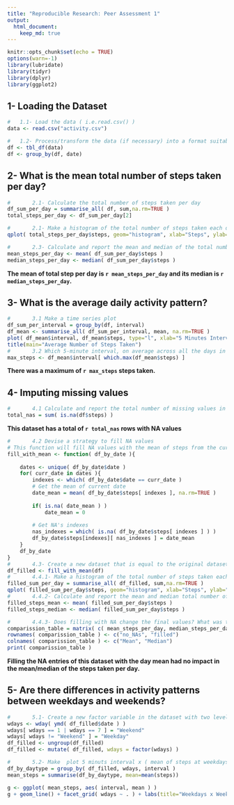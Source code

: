 ```yaml
---
title: "Reproducible Research: Peer Assessment 1"
output: 
  html_document:
    keep_md: true
---
```


```r
knitr::opts_chunk$set(echo = TRUE)
options(warn=-1)
library(lubridate)
library(tidyr)
library(dplyr)
library(ggplot2)
```

##             1- Loading the Dataset
```r
#   1.1- Load the data ( i.e.read.csv() )
data <- read.csv("activity.csv")

#   1.2- Process/transform the data (if necessary) into a format suitable for your analysis
df <- tbl_df(data)
df <- group_by(df, date)
```


##             2-  What is the mean total number of steps taken per day?
```r

#       2.1- Calculate the total number of steps taken per day
df_sum_per_day = summarise_all( df, sum,na.rm=TRUE )
total_steps_per_day <- df_sum_per_day[2]

#       2.1- Make a histogram of the total number of steps taken each day
qplot( total_steps_per_day$steps, geom="histogram", xlab="Steps", ylab="Frequency" )

#       2.3- Calculate and report the mean and median of the total number of steps taken per day
mean_steps_per_day <- mean( df_sum_per_day$steps )
median_steps_per_day <- median( df_sum_per_day$steps )
```
  **The mean of total step per day is `r mean_steps_per_day` and its median is `r median_steps_per_day`.**

##             3-  What is the average daily activity pattern?
```r
#       3.1 Make a time series plot
df_sum_per_interval = group_by(df, interval)
df_mean <- summarise_all( df_sum_per_interval, mean, na.rm=TRUE )
plot( df_mean$interval, df_mean$steps, type="l", xlab="5 Minutes Interval", ylab = "Mean Steps" )
title(main="Average Number of Steps Taken")
#       3.2 Which 5-minute interval, on average across all the days in the dataset, contains the maximum number of steps?
max_steps <- df_mean$interval[ which.max(df_mean$steps) ]
```
**There was a maximum of `r max_steps` steps taken.**

##             4-  Imputing missing values
```r
#       4.1 Calculate and report the total number of missing values in the dataset (i.e. the total number of rows with NAs)
total_nas = sum( is.na(df$steps) )
```
**This dataset has a total of `r total_nas` rows with NA values**
```r
#       4.2 Devise a strategy to fill NA values
# This function will fill NA values with the mean of steps from the current day
fill_with_mean <- function( df_by_date ){
    
    dates <- unique( df_by_date$date )
    for( curr_date in dates ){
        indexes <- which( df_by_date$date == curr_date )
        # Get the mean of current date
        date_mean = mean( df_by_date$steps[ indexes ], na.rm=TRUE )
        
        if( is.na( date_mean ) )
            date_mean = 0
        
        # Get NA's indexes
        nas_indexes = which( is.na( df_by_date$steps[ indexes ] ) )
        df_by_date$steps[indexes][ nas_indexes ] = date_mean
    }
    df_by_date
}
#       4.3- Create a new dataset that is equal to the original dataset but with the missing data filled in.
df_filled <- fill_with_mean(df)
#       4.4.1- Make a histogram of the total number of steps taken each day
filled_sum_per_day = summarise_all( df_filled, sum,na.rm=TRUE )
qplot( filled_sum_per_day$steps, geom="histogram", xlab="Steps", ylab="Frequency", main="Average Number of Steps After Filling NAs", bins=53 )
#       4.4.2- Calculate and report the mean and median total number of steps taken per day.
filled_steps_mean <- mean( filled_sum_per_day$steps )
filled_steps_median <- median( filled_sum_per_day$steps )

#       4.4.3- Does filling with NA change the final values? What was the impact of fill the dataset NA values?
comparission_table = matrix( c( mean_steps_per_day, median_steps_per_day,filled_steps_mean, filled_steps_median ), nrow=2, byrow=TRUE )
rownames( comparission_table ) <- c("no_NAs", "filled")
colnames( comparission_table ) <- c("Mean", "Median")
print( comparission_table )
```

  **Filling the NA entries of this dataset with the day mean had no impact in the mean/median of the steps taken per day.**

##             5-  Are there differences in activity patterns between weekdays and weekends?
```r
#       5.1- Create a new factor variable in the dataset with two levels – “weekday” and “weekend”
wdays <- wday( ymd( df_filled$date ) )
wdays[ wdays == 1 | wdays == 7 ] = "Weekend"
wdays[ wdays != "Weekend" ] = "Weekday"
df_filled <- ungroup(df_filled)
df_filled <- mutate( df_filled, wdays = factor(wdays) )

#       5.2- Make  plot 5 minuts interval x ( mean of steps at weekdays and another by weekend )
df_by_daytype = group_by( df_filled, wdays, interval )
mean_steps = summarise(df_by_daytype, mean=mean(steps))

g <- ggplot( mean_steps, aes( interval, mean ) )
g + geom_line() + facet_grid( wdays ~ . ) + labs(title="Weekdays x Weekend Activity") + labs( x="5 Minutes Interval" , y="Number of Steps")
```